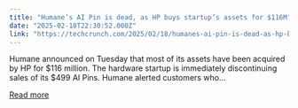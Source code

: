 ```yaml
---
title: "Humane’s AI Pin is dead, as HP buys startup’s assets for $116M"
date: "2025-02-18T22:30:52.000Z"
link: "https://techcrunch.com/2025/02/18/humanes-ai-pin-is-dead-as-hp-buys-startups-assets-for-116m/"
---
```


Humane announced on Tuesday that most of its assets have been acquired by HP for $116 million. The hardware startup is immediately discontinuing sales of its $499 AI Pins. Humane alerted customers who...

[Read more](https://techcrunch.com/2025/02/18/humanes-ai-pin-is-dead-as-hp-buys-startups-assets-for-116m/)
